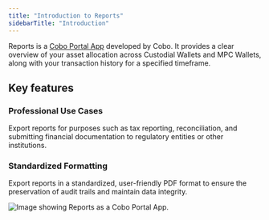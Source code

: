 ```yaml
---
title: "Introduction to Reports"
sidebarTitle: "Introduction"
---
```

Reports is a [Cobo Portal App](/en/portal/portal-apps/introduction) developed by Cobo.  It provides a clear overview of your asset allocation across Custodial Wallets and MPC Wallets, along with your transaction history for a specified timeframe.
## Key features
### Professional Use Cases
Export reports for purposes such as tax reporting, reconciliation, and submitting financial documentation to regulatory entities or other institutions.
### Standardized Formatting
Export reports in a standardized, user-friendly PDF format to ensure the preservation of audit trails and maintain data integrity.

<img src="/en/images/portal-apps/reports/form.png" className="full_screen" alt="Image showing Reports as a Cobo Portal App."/>
